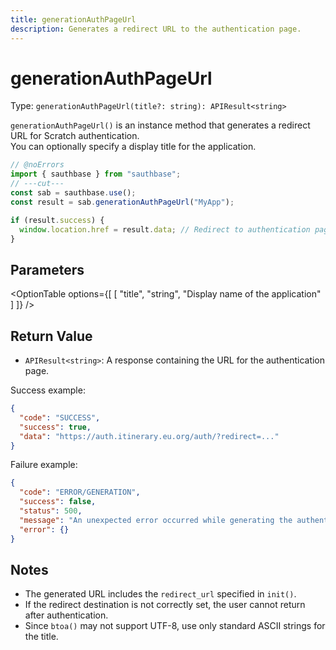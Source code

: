```yaml
---
title: generationAuthPageUrl
description: Generates a redirect URL to the authentication page.
---
```



# generationAuthPageUrl

Type: `generationAuthPageUrl(title?: string): APIResult<string>`

`generationAuthPageUrl()` is an instance method that generates a redirect URL for Scratch authentication.  
You can optionally specify a display title for the application.

```ts filename="TypeScript" showLineNumbers twoslash
// @noErrors
import { sauthbase } from "sauthbase";
// ---cut---
const sab = sauthbase.use();
const result = sab.generationAuthPageUrl("MyApp");

if (result.success) {
  window.location.href = result.data; // Redirect to authentication page
}
```

## Parameters

<OptionTable
options={[
  [
    "title",
    "string",
    "Display name of the application"
  ]
]}
/>

## Return Value

- `APIResult<string>`: A response containing the URL for the authentication page.

Success example:
```json
{
  "code": "SUCCESS",
  "success": true,
  "data": "https://auth.itinerary.eu.org/auth/?redirect=..."
}
```

Failure example:
```json
{
  "code": "ERROR/GENERATION",
  "success": false,
  "status": 500,
  "message": "An unexpected error occurred while generating the authentication page URL.",
  "error": {}
}
```

## Notes

- The generated URL includes the `redirect_url` specified in `init()`.
- If the redirect destination is not correctly set, the user cannot return after authentication.
- Since `btoa()` may not support UTF-8, use only standard ASCII strings for the title.
